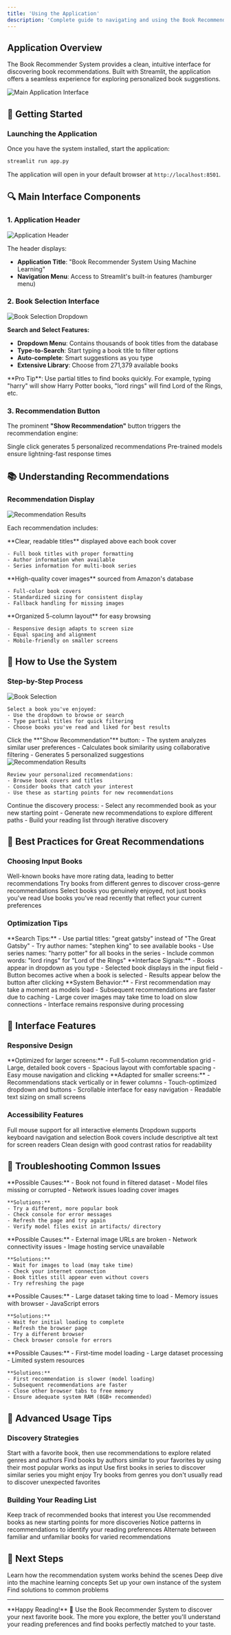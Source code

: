 ```yaml
---
title: 'Using the Application'
description: 'Complete guide to navigating and using the Book Recommender System interface'
---
```


## Application Overview

The Book Recommender System provides a clean, intuitive interface for discovering book recommendations. Built with Streamlit, the application offers a seamless experience for exploring personalized book suggestions.

<img src="/frontend1.png" alt="Main Application Interface" />

## 🚀 Getting Started

### Launching the Application

Once you have the system installed, start the application:

```bash path=null start=null
streamlit run app.py
```

The application will open in your default browser at `http://localhost:8501`.

## 🔍 Main Interface Components

### 1. Application Header

<img src="/frontend1.png" alt="Application Header" />

The header displays:
- **Application Title**: "Book Recommender System Using Machine Learning"
- **Navigation Menu**: Access to Streamlit's built-in features (hamburger menu)

### 2. Book Selection Interface

<img src="/frontend1.png" alt="Book Selection Dropdown" />

**Search and Select Features:**
- **Dropdown Menu**: Contains thousands of book titles from the database
- **Type-to-Search**: Start typing a book title to filter options
- **Auto-complete**: Smart suggestions as you type
- **Extensive Library**: Choose from 271,379 available books

<Tip>
**Pro Tip**: Use partial titles to find books quickly. For example, typing "harry" will show Harry Potter books, "lord rings" will find Lord of the Rings, etc.
</Tip>

### 3. Recommendation Button

The prominent **"Show Recommendation"** button triggers the recommendation engine:

<CardGroup cols={2}>
  <Card title="🎯 One-Click Operation" icon="mouse-pointer">
    Single click generates 5 personalized recommendations
  </Card>
  <Card title="⚡ Instant Results" icon="bolt">
    Pre-trained models ensure lightning-fast response times
  </Card>
</CardGroup>

## 📚 Understanding Recommendations

### Recommendation Display

<img src="/frontend1.png" alt="Recommendation Results" />

Each recommendation includes:

<AccordionGroup>
  <Accordion title="📖 Book Title">
    **Clear, readable titles** displayed above each book cover
    
    - Full book titles with proper formatting
    - Author information when available
    - Series information for multi-book series
  </Accordion>

  <Accordion title="🎨 Book Cover">
    **High-quality cover images** sourced from Amazon's database
    
    - Full-color book covers
    - Standardized sizing for consistent display
    - Fallback handling for missing images
  </Accordion>

  <Accordion title="📏 Grid Layout">
    **Organized 5-column layout** for easy browsing
    
    - Responsive design adapts to screen size
    - Equal spacing and alignment
    - Mobile-friendly on smaller screens
  </Accordion>
</AccordionGroup>

## 🔄 How to Use the System

### Step-by-Step Process

<Steps>
  <Step title="Choose Your Starting Book">
    <img src="/frontend1.png" alt="Book Selection" />
    
    Select a book you've enjoyed:
    - Use the dropdown to browse or search
    - Type partial titles for quick filtering  
    - Choose books you've read and liked for best results
  </Step>

  <Step title="Generate Recommendations">
    Click the **"Show Recommendation"** button:
    - The system analyzes similar user preferences
    - Calculates book similarity using collaborative filtering
    - Generates 5 personalized suggestions
  </Step>

  <Step title="Explore Your Results">
    <img src="/frontend1.png" alt="Recommendation Results" />
    
    Review your personalized recommendations:
    - Browse book covers and titles
    - Consider books that catch your interest
    - Use these as starting points for new recommendations
  </Step>

  <Step title="Discover More Books">
    Continue the discovery process:
    - Select any recommended book as your new starting point
    - Generate new recommendations to explore different paths
    - Build your reading list through iterative discovery
  </Step>
</Steps>

## 🎯 Best Practices for Great Recommendations

### Choosing Input Books

<CardGroup cols={2}>
  <Card title="📚 Popular Books Work Best" icon="star">
    Well-known books have more rating data, leading to better recommendations
  </Card>
  <Card title="🎭 Varied Genres" icon="masks">
    Try books from different genres to discover cross-genre recommendations
  </Card>
  <Card title="⭐ Books You Loved" icon="heart">
    Select books you genuinely enjoyed, not just books you've read
  </Card>
  <Card title="🆕 Recent Reads" icon="clock">
    Use books you've read recently that reflect your current preferences
  </Card>
</CardGroup>

### Optimization Tips

<AccordionGroup>
  <Accordion title="🔍 Search Effectively">
    **Search Tips:**
    - Use partial titles: "great gatsby" instead of "The Great Gatsby"  
    - Try author names: "stephen king" to see available books
    - Use series names: "harry potter" for all books in the series
    - Include common words: "lord rings" for "Lord of the Rings"
  </Accordion>

  <Accordion title="🎨 Visual Cues">
    **Interface Signals:**
    - Books appear in dropdown as you type
    - Selected book displays in the input field
    - Button becomes active when a book is selected
    - Results appear below the button after clicking
  </Accordion>

  <Accordion title="⚡ Performance Notes">
    **System Behavior:**
    - First recommendation may take a moment as models load
    - Subsequent recommendations are faster due to caching
    - Large cover images may take time to load on slow connections
    - Interface remains responsive during processing
  </Accordion>
</AccordionGroup>

## 🔧 Interface Features

### Responsive Design

<Tabs>
  <Tab title="Desktop Experience">
    **Optimized for larger screens:**
    - Full 5-column recommendation grid
    - Large, detailed book covers
    - Spacious layout with comfortable spacing
    - Easy mouse navigation and clicking
  </Tab>
  
  <Tab title="Mobile Experience">
    **Adapted for smaller screens:**
    - Recommendations stack vertically or in fewer columns
    - Touch-optimized dropdown and buttons
    - Scrollable interface for easy navigation
    - Readable text sizing on small screens
  </Tab>
</Tabs>

### Accessibility Features

<CardGroup cols={2}>
  <Card title="🖱️ Mouse Support" icon="mouse-pointer">
    Full mouse support for all interactive elements
  </Card>
  <Card title="⌨️ Keyboard Navigation" icon="keyboard">
    Dropdown supports keyboard navigation and selection
  </Card>
  <Card title="🖼️ Image Alt Text" icon="image">
    Book covers include descriptive alt text for screen readers
  </Card>
  <Card title="🎨 High Contrast" icon="eye">
    Clean design with good contrast ratios for readability
  </Card>
</CardGroup>

## 🚨 Troubleshooting Common Issues

<AccordionGroup>
  <Accordion title="❌ No Recommendations Appearing">
    **Possible Causes:**
    - Book not found in filtered dataset
    - Model files missing or corrupted
    - Network issues loading cover images
    
    **Solutions:**
    - Try a different, more popular book
    - Check console for error messages
    - Refresh the page and try again
    - Verify model files exist in artifacts/ directory
  </Accordion>

  <Accordion title="🖼️ Missing Book Covers">
    **Possible Causes:**
    - External image URLs are broken
    - Network connectivity issues
    - Image hosting service unavailable
    
    **Solutions:**
    - Wait for images to load (may take time)
    - Check your internet connection
    - Book titles still appear even without covers
    - Try refreshing the page
  </Accordion>

  <Accordion title="🔄 Dropdown Not Loading">
    **Possible Causes:**
    - Large dataset taking time to load
    - Memory issues with browser
    - JavaScript errors
    
    **Solutions:**
    - Wait for initial loading to complete
    - Refresh the browser page
    - Try a different browser
    - Check browser console for errors
  </Accordion>

  <Accordion title="⚡ Slow Performance">
    **Possible Causes:**
    - First-time model loading
    - Large dataset processing
    - Limited system resources
    
    **Solutions:**
    - First recommendation is slower (model loading)
    - Subsequent recommendations are faster
    - Close other browser tabs to free memory
    - Ensure adequate system RAM (8GB+ recommended)
  </Accordion>
</AccordionGroup>

## 🎉 Advanced Usage Tips

### Discovery Strategies

<Steps>
  <Step title="Genre Exploration">
    Start with a favorite book, then use recommendations to explore related genres and authors
  </Step>
  
  <Step title="Author Discovery">
    Find books by authors similar to your favorites by using their most popular works as input
  </Step>
  
  <Step title="Series Exploration">
    Use first books in series to discover similar series you might enjoy
  </Step>
  
  <Step title="Cross-Genre Discovery">
    Try books from genres you don't usually read to discover unexpected favorites
  </Step>
</Steps>

### Building Your Reading List

<CardGroup cols={2}>
  <Card title="📝 Take Notes" icon="pen">
    Keep track of recommended books that interest you
  </Card>
  <Card title="🔄 Iterate Often" icon="refresh">
    Use recommended books as new starting points for more discoveries
  </Card>
  <Card title="🎯 Follow Themes" icon="target">
    Notice patterns in recommendations to identify your reading preferences
  </Card>
  <Card title="📚 Mix It Up" icon="shuffle">
    Alternate between familiar and unfamiliar books for varied recommendations
  </Card>
</CardGroup>

## 📱 Next Steps

<CardGroup cols={2}>
  <Card title="🧠 Understand the Algorithm" icon="brain" href="/how-it-works">
    Learn how the recommendation system works behind the scenes
  </Card>
  <Card title="🔧 Technical Details" icon="wrench" href="/collaborative-filtering">
    Deep dive into the machine learning concepts
  </Card>
  <Card title="🌐 Deploy Your Own" icon="globe" href="/deployment/overview">
    Set up your own instance of the system
  </Card>
  <Card title="❓ Get Help" icon="question" href="/troubleshooting">
    Find solutions to common problems
  </Card>
</CardGroup>

---

<Success>
**Happy Reading!** 📖 Use the Book Recommender System to discover your next favorite book. The more you explore, the better you'll understand your reading preferences and find books perfectly matched to your taste.
</Success>